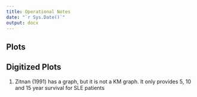 ```yaml
---
title: Operational Notes
date: "`r Sys.Date()`"
output: docx
---
```


## Plots

## Digitized Plots

1. Zitnan (1991) has a graph, but it is not a KM graph. It only provides 5, 10 and 15 year survival for SLE patients
